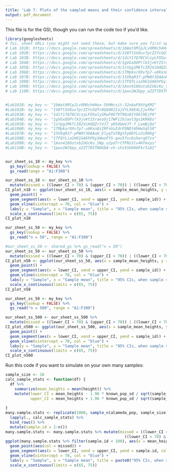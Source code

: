 ```yaml
---
title: 'Lab 7: Plots of the sampled means and their confidence intervals'
output: pdf_document
---
```


This file is for the GSI, though you can run the code too if you'd like.

```r
library(googlesheets)
# fyi, sheet URLs (you might not need these, but make sure you first open the sheet in your browser or the following code won't run.)
# Lab 101B: https://docs.google.com/spreadsheets/d/1bWatXMlpJLvOR0ch4Hox-5kMHcsit-32nAuPXhYgXMI/edit?usp=sharing
# Lab 102B: https://docs.google.com/spreadsheets/d/1V8TtSV6uv7prZIYcGQTn9QQ482IajVYLX6E4LZjwfRw/edit?usp=sharing
# Lab 103B: https://docs.google.com/spreadsheets/d/1diY17Q78CVczyLFOSwlySRwF0Ef9T96o8IYO6lHEjPA/edit?usp=sharing
# Lab 104B: https://docs.google.com/spreadsheets/d/1gVGxDOPrlk3jvKtI5raezOj17WF1IhJaxt3gs1KR4Ds/edit?usp=sharing
# Lab 105B: https://docs.google.com/spreadsheets/d/1sYpg1MkTcIR2ViHdQZrtVJ7_oR5OUwVJT-f_LwmBjQo/edit?usp=sharing
# Lab 106B: https://docs.google.com/spreadsheets/d/1TMpkxrOXvfp7-u6KxnQiIRFvUuIdrFDNDl6hHwSqtS0/edit?usp=sharing
# Lab 107B: https://docs.google.com/spreadsheets/d/15V6qR37-pPW0t3DAAuH_ElyqToTBgtFp0DYLu3iR0Og/edit?usp=sharing
# Lab 108B: https://docs.google.com/spreadsheets/d/1TFQYLia1HG1GA6hPGy1WwoFYS-qav5fvcbshwrqD7zs/edit?usp=sharing
# Lab 109B: https://docs.google.com/spreadsheets/d/1Axn4186utxbIUGcKu_SNp_u2pd7rtTPNsSlv4HTmvps/edit?usp=sharing
# Lab 110B: https://docs.google.com/spreadsheets/d/1pwv2WJbpy_oZZT7D5TN0Gb8-vh-sFx5SkK60Fkr51AI/edit?usp=sharing


#Lab101B: my_key <- "1bWatXMlpJLvOR0ch4Hox-5kMHcsit-32nAuPXhYgXMI"
#Lab102B: my_key <- "1V8TtSV6uv7prZIYcGQTn9QQ482IajVYLX6E4LZjwfRw"
#Lab103B: my_key <- "1diY17Q78CVczyLFOSwlySRwF0Ef9T96o8IYO6lHEjPA"
#Lab104B: my_key <- "1gVGxDOPrlk3jvKtI5raezOj17WF1IhJaxt3gs1KR4Ds"
#Lab105B: my_key <- "1sYpg1MkTcIR2ViHdQZrtVJ7_oR5OUwVJT-f_LwmBjQo"
#Lab106B: my_key <- "1TMpkxrOXvfp7-u6KxnQiIRFvUuIdrFDNDl6hHwSqtS0"
#Lab107B: my_key <- "15V6qR37-pPW0t3DAAuH_ElyqToTBgtFp0DYLu3iR0Og"
#Lab108B: my_key <- "1TFQYLia1HG1GA6hPGy1WwoFYS-qav5fvcbshwrqD7zs"
#Lab109B: my_key <- "1Axn4186utxbIUGcKu_SNp_u2pd7rtTPNsSlv4HTmvps"
#Lab110B: my_key <- "1pwv2WJbpy_oZZT7D5TN0Gb8-vh-sFx5SkK60Fkr51AI"


our_sheet_ss_10 <- my_key %>%
  gs_key(lookup = FALSE) %>% 
  gs_read(range = "A1:F300")

our_sheet_ss_10 <- our_sheet_ss_10 %>% 
  mutate(missed = ((lower_CI > 70) & (upper_CI > 70)) | ((lower_CI < 70) & (upper_CI < 70)))
CI_plot_n10 <- ggplot(our_sheet_ss_10, aes(x = sample_mean_heights, y = sample_id)) +
  geom_point() + 
  geom_segment(aes(x = lower_CI, xend = upper_CI, yend = sample_id)) +
  geom_vline(xintercept = 70, col = "blue") +
  labs(y = "Sample", x = "Sample mean", title = "95% CIs, when sample size = 10") + 
  scale_x_continuous(limits = c(65, 75))
CI_plot_n10
```

```r
our_sheet_ss_50 <- my_key %>% 
  gs_key(lookup = FALSE) %>% 
  gs_read("n = 50", range = "A1:F300")

#our_sheet_ss_50 <- shared_gs %>% gs_read("n = 50")
our_sheet_ss_50 <- our_sheet_ss_50 %>% 
  mutate(missed = ((lower_CI > 70) & (upper_CI > 70)) | ((lower_CI < 70) & (upper_CI < 70)))
CI_plot_n50 <- ggplot(our_sheet_ss_50, aes(x = sample_mean_heights, y = sample_id)) +
  geom_point() + 
  geom_segment(aes(x = lower_CI, xend = upper_CI, yend = sample_id)) +
  geom_vline(xintercept = 70, col = "blue") +
  labs(y = "Sample", x = "Sample mean", title = "95% CIs, when sample size = 50") + 
  scale_x_continuous(limits = c(65, 75))
CI_plot_n50
```

```r
our_sheet_ss_50 <- my_key %>% 
  gs_key(lookup = FALSE) %>% 
  gs_read("n = 500", range = "A1:F300")

our_sheet_ss_500 <- our_sheet_ss_500 %>% 
  mutate(missed = ((lower_CI > 70) & (upper_CI > 70)) | ((lower_CI < 70) & (upper_CI < 70)))
CI_plot_n500 <- ggplot(our_sheet_ss_500, aes(x = sample_mean_heights, y = sample_id)) +
  geom_point() + 
  geom_segment(aes(x = lower_CI, xend = upper_CI, yend = sample_id)) +
  geom_vline(xintercept = 70, col = "blue") +
  labs(y = "Sample", x = "Sample mean", title = "95% CIs, when sample size = 500") + 
  scale_x_continuous(limits = c(65, 75))
CI_plot_n500
```

Run this code if you want to simulate on your own many samples:

```r
sample_size <- 10 
calc_sample_stats <- function(df) {
  df %>% 
    summarize(mean_heights = mean(height)) %>%
    mutate(lower_CI = mean_heights - 1.96 * known_pop_sd / sqrt(sample_size),
           upper_CI = mean_heights + 1.96 * known_pop_sd / sqrt(sample_size))
  
}
many.sample.stats <- replicate(1000, sample_n(alameda_pop, sample_size), simplify = F) %>%
  lapply(., calc_sample_stats) %>%
  bind_rows() %>%
  mutate(sample.id = 1:n())
many.sample.stats <- many.sample.stats %>% mutate(missed = ((lower_CI > 70) & (upper_CI > 70)) | 
                                                    ((lower_CI < 70) & (upper_CI < 70)))
ggplot(many.sample.stats %>% filter(sample.id < 100), aes(x = mean_heights, y = sample.id)) + 
  geom_point(aes(col = missed)) + 
  geom_segment(aes(x = lower_CI, xend = upper_CI, yend = sample.id, col = missed)) +
  geom_vline(xintercept = 70, col = "blue") +
  labs(y = "Sample", x = "Sample mean", title = paste0("95% CIs, when sample size = ", sample_size)) + 
  scale_x_continuous(limits = c(65, 75))
```